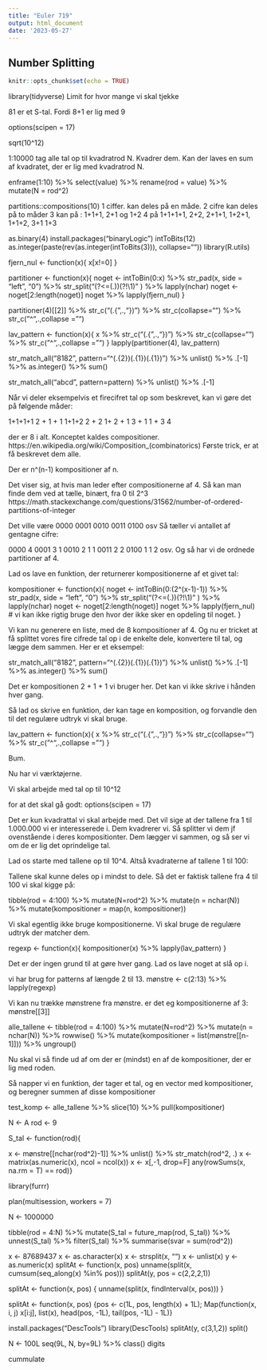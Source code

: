 ```yaml
---
title: "Euler 719"
output: html_document
date: '2023-05-27'
---
```

## Number Splitting
```r
knitr::opts_chunk$set(echo = TRUE)
```

library(tidyverse)
Limit for hvor mange vi skal tjekke

81 er et S-tal. Fordi 8+1 er lig med 9

options(scipen = 17)



sqrt(10^12)

1:10000
tag alle tal op til kvadratrod N.
Kvadrer dem. Kan der laves en sum af kvadratet, der er lig med kvadratrod N.

enframe(1:10) %>% 
  select(value) %>% 
  rename(rod = value) %>% 
  mutate(N = rod^2)

partitions::compositions(10)
1 ciffer. kan deles på en måde.
2 cifre kan deles på to måder
3 kan på : 1+1+1, 2+1 og 1+2
4 på 1+1+1+1, 2+2, 2+1+1, 1+2+1, 1+1+2, 3+1 1+3


as.binary(4)
install.packages("binaryLogic")
intToBits(12)
as.integer(paste(rev(as.integer(intToBits(3))), collapse=""))
library(R.utils)


fjern_nul <- function(x){
  x[x!=0]
}

partitioner <- function(x){
noget <- intToBin(0:x) %>% str_pad(x, side = "left", "0") %>% 
str_split("(?<=(.))(?!\\1)" ) %>% lapply(nchar)
noget <- noget[2:length(noget)]
noget %>% lapply(fjern_nul)
}


partitioner(4)[[2]] %>% 
  str_c("(.{",.,"})") %>% 
  str_c(collapse="") %>% 
  str_c("^",.,collapse = "")


lav_pattern <- function(x){
  x %>% str_c("(.{",.,"})") %>% 
    str_c(collapse="") %>% 
    str_c("^",.,collapse = "")
}
lapply(partitioner(4), lav_pattern)



str_match_all("8182", pattern="^(.{2})(.{1})(.{1})") %>% unlist() %>% .[-1] %>% 
  as.integer() %>% sum()

str_match_all("abcd", pattern=pattern) %>% unlist() %>% .[-1]


Når vi deler eksempelvis et firecifret tal op som beskrevet, kan vi gøre det
på følgende måder:
  
1+1+1+1
2 + 1 + 1
1+1+2
2 + 2
1+ 2 + 1
3 + 1
1 + 3
4

der er 8 i alt. Konceptet kaldes compositioner. 
https://en.wikipedia.org/wiki/Composition_(combinatorics)
Første trick, er at få beskrevet dem alle. 

Der er n^(n-1) kompositioner af n.

Det viser sig, at hvis man leder efter compositionerne af 4. Så kan man finde dem
ved at tælle, binært, fra 0 til 2^3
https://math.stackexchange.com/questions/31562/number-of-ordered-partitions-of-integer

Det ville være 
0000
0001
0010
0011
0100
osv 
Så tæller vi antallet af gentagne cifre:

0000  4
0001  3 1
0010  2 1 1
0011  2 2
0100  1 1 2 
osv. 
Og så har vi de ordnede partitioner af 4. 

Lad os lave en funktion, der returnerer kompositionerne af et givet tal:
  
kompositioner <- function(x){
  noget <- intToBin(0:(2^(x-1)-1)) %>% str_pad(x, side = "left", "0") %>% 
    str_split("(?<=(.))(?!\\1)" ) %>% lapply(nchar)
   noget <- noget[2:length(noget)]
   noget %>% lapply(fjern_nul)   # vi kan ikke rigtig bruge den hvor der ikke sker en opdeling til noget.
  } 




Vi kan nu generere en liste, med de 8 kompositioner af 4. Og nu er tricket at 
få splittet vores fire cifrede tal op i de enkelte dele, konvertere til 
tal, og lægge dem sammen. Her er et eksempel:

str_match_all("8182", pattern="^(.{2})(.{1})(.{1})") %>% unlist() %>% .[-1] %>% 
  as.integer() %>% sum()

Det er kompositionen 2 + 1 + 1 vi bruger her.
Det kan vi ikke skrive i hånden hver gang.

Så lad os skrive en funktion, der kan tage en komposition, og forvandle den 
til det regulære udtryk vi skal bruge.

lav_pattern <- function(x){
  x %>% str_c("(.{",.,"})") %>% 
    str_c(collapse="") %>% 
    str_c("^",.,collapse = "")
}

Bum.

Nu har vi værktøjerne.

Vi skal arbejde med tal op til 10^12


for at det skal gå godt:
  options(scipen = 17)

Det er kun kvadrattal vi skal arbejde med. 
Det vil sige at der tallene fra 1 til 1.000.000 vi er interesserede i.
Dem kvadrerer vi. Så splitter vi dem jf ovenstående i deres kompositionter.
Dem lægger vi sammen, og så ser vi om de er lig det oprindelige tal.

Lad os starte med tallene op til 10^4. Altså kvadraterne af tallene 1 til 100:

Tallene skal kunne deles op i mindst to dele. Så det er faktisk tallene fra
4 til 100 vi skal kigge på:
  
tibble(rod = 4:100) %>% 
  mutate(N=rod^2) %>% 
  mutate(n = nchar(N)) %>% 
  mutate(kompositioner = map(n, kompositioner))

Vi skal egentlig ikke bruge kompositionerne. Vi skal bruge de regulære udtryk
der matcher dem.

regexp <- function(x){
  kompositioner(x) %>% lapply(lav_pattern)
}

Det er der ingen grund til at gøre hver gang. Lad os lave noget at slå op i.

vi har brug for patterns af længde 2 til 13.
mønstre <- c(2:13) %>% lapply(regexp)

Vi kan nu trække mønstrene fra mønstre. er det eg kompositionerne af 3:
  mønstre[[3]]

alle_tallene <- tibble(rod = 4:100) %>% 
  mutate(N=rod^2) %>% 
  mutate(n = nchar(N)) %>% 
  rowwise() %>% 
  mutate(kompositioner = list(mønstre[[n-1]])) %>% 
  ungroup()

Nu skal vi så finde ud af om der er (mindst) en af de kompositioner, der er 
lig med roden.

Så napper vi en funktion, der tager et tal, og en vector med 
kompositioner, og beregner summen af disse kompositioner


test_komp <- alle_tallene %>% slice(10) %>% pull(kompositioner)
  
N <- A
rod <- 9

S_tal <- function(rod){

x <- mønstre[[nchar(rod^2)-1]] %>% unlist() %>% str_match(rod^2, .)
x <- matrix(as.numeric(x), ncol = ncol(x))
x <- x[,-1, drop=F]
any(rowSums(x, na.rm = T) == rod)}


library(furrr)

plan(multisession, workers = 7)

N <- 1000000

tibble(rod = 4:N) %>% 
  mutate(S_tal = future_map(rod, S_tal)) %>% 
  unnest(S_tal) %>% 
  filter(S_tal) %>% 
  summarise(svar = sum(rod^2))

x <- 87689437
x <- as.character(x)
x <- strsplit(x, "") 
x <- unlist(x)
y <- as.numeric(x)
splitAt <- function(x, pos) unname(split(x, cumsum(seq_along(x) %in% pos)))
splitAt(y, pos = c(2,2,2,1))

splitAt <- function(x, pos) {
  unname(split(x, findInterval(x, pos)))
}


splitAt <- function(x, pos) {pos <- c(1L, pos, length(x) + 1L); Map(function(x, i, j) x[i:j], list(x), head(pos, -1L), tail(pos, -1L) - 1L)}

install.packages("DescTools")
library(DescTools)
splitAt(y, c(3,1,2))
split()


N <- 100L
seq(9L, N, by=9L) %>% class()
digits

cummulate
